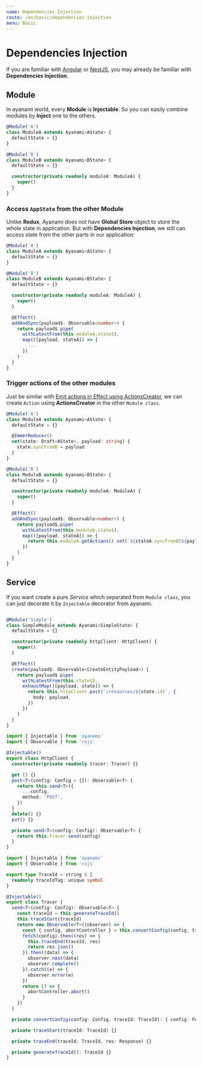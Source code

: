 ```yaml
---
name: Dependencies Injection
route: /en/basic/dependencies-injection
menu: Basic
---
```


# Dependencies Injection
If you are familiar with [Angular](https://angular.io) or [NestJS](https://nestjs.com/), you may already be familiar with **Dependencies Injection**.

## Module
In ayanami world, every **Module** is **Injectable**. So you can easily combine modules by **Inject** one to the others.

```ts
@Module('A')
class ModuleA extends Ayanami<AState> {
  defaultState = {}
}

@Module('B')
class ModuleB extends Ayanami<BState> {
  defaultState = {}

  constructor(private readonly moduleA: ModuleA) {
    super()
  }
}
```

### Access `AppState` from the other **Module**
Unlike **Redux**, Ayanami does not have **Global Store** object to store the whole state in application.
But with **Dependencies Injection**, we still can access state from the other parts in our application:

```ts
@Module('A')
class ModuleA extends Ayanami<AState> {
  defaultState = {}
}

@Module('B')
class ModuleB extends Ayanami<BState> {
  defaultState = {}

  constructor(private readonly moduleA: ModuleA) {
    super()
  }

  @Effect()
  addAndSync(payload$: Observable<number>) {
    return payload$.pipe(
      withLatestFrom(this.moduleA.state$),
      map(([payload, stateA]) => {
        ...
      })
    )
  }
}
```

### Trigger actions of the other modules
Just be similar with [Emit actions in Effect using ActionsCreator](./action.md#emit-actions-in-effect-using-actionscreator), we can create `Action` using **ActionsCreator** in the other `Module class`.

```ts
@Module('A')
class ModuleA extends Ayanami<AState> {
  defaultState = {}

  @ImmerReducer()
  set(state: Draft<AState>, payload: string) {
    state.syncFromB = payload
  }
}

@Module('B')
class ModuleB extends Ayanami<BState> {
  defaultState = {}

  constructor(private readonly moduleA: ModuleA) {
    super()
  }

  @Effect()
  addAndSync(payload$: Observable<number>) {
    return payload$.pipe(
      withLatestFrom(this.moduleA.state$),
      map(([payload, stateA]) => {
        return this.moduleA.getActions().set(`${stateA.syncFromB}${payload}`)
      })
    )
  }
}
```

## Service
If you want create a pure *Service* which separated from `Module class`, you can just decorate it by `Injectable` decorator from ayanami.

```ts

@Module('Simple')
class SimpleModule extends Ayanami<SimpleState> {
  defaultState = {}

  constructor(private readonly httpClient: HttpClient) {
    super()
  }

  @Effect()
  create(payload$: Observable<CreateEntityPayload>) {
    return payload$.pipe(
      withLatestFrom(this.state$),
      exhaustMap(([payload, state]) => {
        return this.httpClient.post(`/resources/${state.id}`, {
          body: payload,
        })
      })
    )
  }
}
```

```ts
import { Injectable } from 'ayanami'
import { Observable } from 'rxjs'

@Injectable()
export class HttpClient {
  constructor(private readonly tracer: Tracer) {}

  get () {}
  post<T>(config: Config = {}): Observable<T> {
    return this.send<T>({
      ...config,
      method: 'POST',
    })
  }
  delete() {}
  put() {}

  private send<T>(config: Config): Observable<T> {
    return this.tracer.send(config)
  }
}

```

```ts
import { Injectable } from 'ayanami'
import { Observable } from 'rxjs'

export type TraceId = string & {
  readonly traceIdTag: unique symbol
}

@Injectable()
export class Tracer {
  send<T>(config: Config): Observable<T> {
    const traceId = this.generateTraceId()
    this.traceStart(traceId)
    return new Observable<T>((observer) => {
      const { config, abortController } = this.convertConfig(config, traceId)
      fetch(config).then((res) => {
        this.traceEnd(traceId, res)
        return res.json()
      }).then((data) => {
        observer.next(data)
        observer.complete()
      }).catch((e) => {
        observer.error(e)
      })
      return () => {
        abortController.abort()
      }
    })
  }

  private convertConfig(config: Config, traceId: TraceId): { config: FetchInit, abortController: AbortController } {}

  private traceStart(traceId: TraceId) {}

  private traceEnd(traceId: TraceId, res: Response) {}

  private generateTraceId(): TraceId {}
}
```
